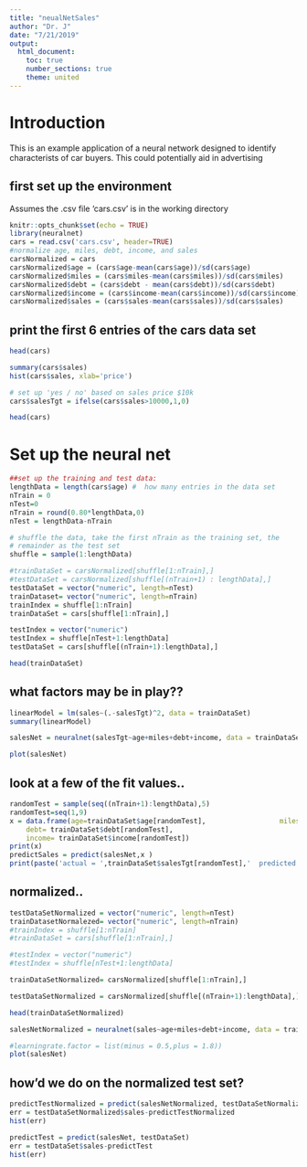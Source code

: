 ```yaml
---
title: "neualNetSales"
author: "Dr. J"
date: "7/21/2019"
output: 
  html_document:
    toc: true
    number_sections: true
    theme: united
---
```


# Introduction
This is an example application of a neural network designed to identify characterists of car buyers.  This could potentially aid in advertising

## first set up the environment
Assumes the .csv file 'cars.csv' is in the working directory  

```r
knitr::opts_chunk$set(echo = TRUE)
library(neuralnet)
cars = read.csv('cars.csv', header=TRUE)
#normalize age, miles, debt, income, and sales
carsNormalized = cars
carsNormalized$age = (cars$age-mean(cars$age))/sd(cars$age)
carsNormalized$miles = (cars$miles-mean(cars$miles))/sd(cars$miles)
carsNormalized$debt = (cars$debt - mean(cars$debt))/sd(cars$debt)
carsNormalized$income = (cars$income-mean(cars$income))/sd(cars$income)
carsNormalized$sales = (cars$sales-mean(cars$sales))/sd(cars$sales)


```

## print the first 6 entries of the cars data set

```r
head(cars)

summary(cars$sales)
hist(cars$sales, xlab='price')

# set up 'yes / no' based on sales price $10k
cars$salesTgt = ifelse(cars$sales>10000,1,0)

head(cars)
```

# Set up the neural net

```r
##set up the training and test data:
lengthData = length(cars$age) #  how many entries in the data set
nTrain = 0
nTest=0
nTrain = round(0.80*lengthData,0)
nTest = lengthData-nTrain

# shuffle the data, take the first nTrain as the training set, the 
# remainder as the test set
shuffle = sample(1:lengthData) 

#trainDataSet = carsNormalized[shuffle[1:nTrain],]
#testDataSet = carsNormalized[shuffle[(nTrain+1) : lengthData],]
testDataSet = vector("numeric", length=nTest)
trainDataset= vector("numeric", length=nTrain)
trainIndex = shuffle[1:nTrain]
trainDataSet = cars[shuffle[1:nTrain],]

testIndex = vector("numeric")
testIndex = shuffle[nTest+1:lengthData]
testDataSet = cars[shuffle[(nTrain+1):lengthData],]

head(trainDataSet)

```

## what factors may be in play??
```r
linearModel = lm(sales~(.-salesTgt)^2, data = trainDataSet)
summary(linearModel)
```




```r

salesNet = neuralnet(salesTgt~age+miles+debt+income, data = trainDataSet, hidden=c(1), stepmax=1.e5, rep=5)

plot(salesNet)
```


## look at a few of the fit values..

```r
randomTest = sample(seq((nTrain+1):lengthData),5)
randomTest=seq(1,9)
x = data.frame(age=trainDataSet$age[randomTest],                  miles=trainDataSet$miles[randomTest],
    debt= trainDataSet$debt[randomTest], 
    income= trainDataSet$income[randomTest])
print(x)
predictSales = predict(salesNet,x )
print(paste('actual = ',trainDataSet$salesTgt[randomTest],'  predicted: ',ifelse(predictSales[1:9]>0.5,1,0 )))


```

## normalized..

```r
testDataSetNormalized = vector("numeric", length=nTest)
trainDatasetNormalezed= vector("numeric", length=nTrain)
#trainIndex = shuffle[1:nTrain]
#trainDataSet = cars[shuffle[1:nTrain],]

#testIndex = vector("numeric")
#testIndex = shuffle[nTest+1:lengthData]

trainDataSetNormalized= carsNormalized[shuffle[1:nTrain],]

testDataSetNormalized = carsNormalized[shuffle[(nTrain+1):lengthData],]

head(trainDataSetNormalized)
```



```r
salesNetNormalized = neuralnet(sales~age+miles+debt+income, data = trainDataSetNormalized, hidden=c(1), stepmax=1.e5, rep=5)

#learningrate.factor = list(minus = 0.5,plus = 1.8))
plot(salesNet)
```



## how'd we do on the normalized test set?

```r
predictTestNormalized = predict(salesNetNormalized, testDataSetNormalized)
err = testDataSetNormalized$sales-predictTestNormalized
hist(err)
```


```r
predictTest = predict(salesNet, testDataSet)
err = testDataSet$sales-predictTest
hist(err)
```